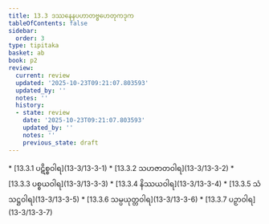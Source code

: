 ```yaml
---
title: 13.3 ဒဿနေနပဟာတဗ္ဗဟေတုကဒုက
tableOfContents: false
sidebar:
  order: 3
type: tipitaka
basket: ab
book: p2
review:
  current: review
  updated: '2025-10-23T09:21:07.803593'
  updated_by: ''
  notes: ''
  history:
  - state: review
    date: '2025-10-23T09:21:07.803593'
    updated_by: ''
    notes: ''
    previous_state: draft
---
```



<ReviewStatus review={frontmatter.review} showDetails={true} />

<HypothesisAnnotation frontmatter={frontmatter} />

<DynamicBreadcrumb />



<TableOfContents book="p2" section="13.3">
* [13.3.1 ပဋိစ္စဝါရ](13-3/13-3-1)
* [13.3.2 သဟဇာတဝါရ](13-3/13-3-2)
* [13.3.3 ပစ္စယဝါရ](13-3/13-3-3)
* [13.3.4 နိဿယဝါရ](13-3/13-3-4)
* [13.3.5 သံသဋ္ဌဝါရ](13-3/13-3-5)
* [13.3.6 သမ္ပယုတ္တဝါရ](13-3/13-3-6)
* [13.3.7 ပဉှာဝါရ](13-3/13-3-7)
</TableOfContents>